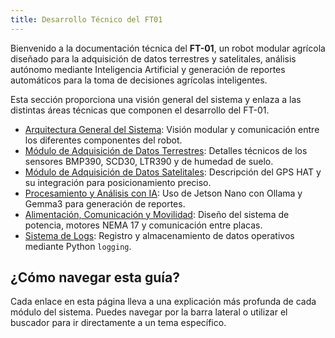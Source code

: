 ```yaml
---
title: Desarrollo Técnico del FT01
---
```

Bienvenido a la documentación técnica del **FT-01**, un robot modular agrícola diseñado para la adquisición de datos terrestres y satelitales, análisis autónomo mediante Inteligencia Artificial y generación de reportes automáticos para la toma de decisiones agrícolas inteligentes.

Esta sección proporciona una visión general del sistema y enlaza a las distintas áreas técnicas que componen el desarrollo del FT-01.

- [Arquitectura General del Sistema](desarollo-tecnico/arquitectura): Visión modular y comunicación entre los diferentes componentes del robot.
- [Módulo de Adquisición de Datos Terrestres](desarollo-tecnico/modulos-adquisicion): Detalles técnicos de los sensores BMP390, SCD30, LTR390 y de humedad de suelo.
- [Módulo de Adquisición de Datos Satelitales](desarollo-tecnico/modulos-adquisicion): Descripción del GPS HAT y su integración para posicionamiento preciso.
- [Procesamiento y Análisis con IA](desarollo-tecnico/ia): Uso de Jetson Nano con Ollama y Gemma3 para generación de reportes.
- [Alimentación, Comunicación y Movilidad](desarollo-tecnico/energia-comunicacion): Diseño del sistema de potencia, motores NEMA 17 y comunicación entre placas.
- [Sistema de Logs](desarollo-tecnico/logs): Registro y almacenamiento de datos operativos mediante Python `logging`.

## ¿Cómo navegar esta guía?

Cada enlace en esta página lleva a una explicación más profunda de cada módulo del sistema. Puedes navegar por la barra lateral o utilizar el buscador para ir directamente a un tema específico.

